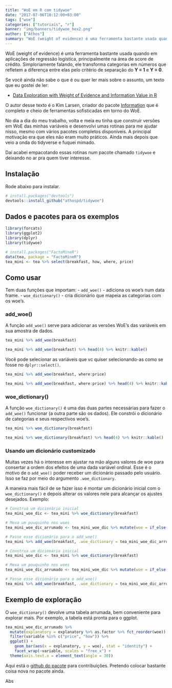 ```yaml
---
title: "WoE em R com tidywoe"
date: "2017-07-06T10:12:00+03:00"
tags: ["woe"]
categories: ["tutoriais", "r"]
banner: "img/banners/tidywoe_hex2.png"
author: ["Athos"]
summary: "WoE (weight of evidence) é uma ferramenta bastante usada quando em aplicações de regressão logística, principalmente na área de score de crédito. O pacote tidywoe oferece uma interface simples para facilitar essa tarefa."
---
```


WoE (weight of evidence) é uma ferramenta bastante usada quando em aplicações de regressão logística, principalmente na área de score de crédito. Simploriamente falando, ele transforma categorias em números que refletem a diferença entre elas pelo critério de separação do **Y = 1** e **Y = 0**.

Se você ainda não sabe o que é ou quer ler mais sobre o assunto, um texto que eu gostei de ler:

- [Data Exploration with Weight of Evidence and Information Value in R](http://multithreaded.stitchfix.com/blog/2015/08/13/weight-of-evidence/)

O autor desse texto é o Kim Larsen, criador do pacote [Information](https://cran.r-project.org/web/packages/Information/index.html) que é completo e cheio de ferramentas sofisticadas em torno do WoE.

No dia a dia do meu trabalho, volta e meia eu tinha que construir versões em WoE das minhas variáveis e desenvolvi umas rotinas para me ajudar nisso, mesmo com vários pacotes completos disponíveis. A principal motivação era que eles não eram muito práticos. Ainda mais depois que veio a onda do tidyverse e fuquei mimado.

Daí acabei empacotando essas rotinas num pacote chamado `tidywoe` e deixando no ar pra quem tiver interesse.

## Instalação

Rode abaixo para instalar.

```r
# install.packages("devtools")
devtools::install_github("athospd/tidywoe")
```

## Dados e pacotes para os exemplos

```r
library(forcats)
library(ggplot2)
library(dplyr)
library(tidywoe)

# install.packages("FactoMineR")
data(tea, package = "FactoMineR")
tea_mini <- tea %>% select(breakfast, how, where, price)
```

## Como usar

Tem duas funções que importam:
- `add_woe()` - adiciona os woe's num data frame.
- `woe_dictionary()` - cria dicionário que mapeia as categorias com os woe's.

### add_woe()

A função `add_woe()` serve para adicionar as versões WoE's das variáveis em sua amostra de dados.

```r
tea_mini %>% add_woe(breakfast)
```

```r
tea_mini %>% add_woe(breakfast) %>% head(4) %>% knitr::kable()
```

Você pode selecionar as variáveis que vc quiser selecionando-as como se fosse no `dplyr::select()`.

```r
tea_mini %>% add_woe(breakfast, where:price)
```

```r
tea_mini %>% add_woe(breakfast, where:price) %>% head(4) %>% knitr::kable()
```



### woe_dictionary()

A função `woe_dictionary()` é uma das duas partes necessárias para fazer o `add_woe()` funcionar (a outra parte são os dados). Ele constrói o dicionário de categorias e seus respectivos woe's.

```r
tea_mini %>% woe_dictionary(breakfast)
```

```r
tea_mini %>% woe_dictionary(breakfast) %>% head(4) %>% knitr::kable()
```


### Usando um dicionário customizado

Muitas vezes há o interesse em ajustar na mão alguns valores de woe para consertar a ordem dos efeitos de uma dada variável ordinal. Esse é o motivo de o `add_woe()` poder receber um dicionário passado pelo usuário. Isso se faz por meio do argumento `.woe_dictionary`.

A maneira mais fácil de se fazer isso é montar um dicionário inicial com o `woe_dictionary()` e depois alterar os valores nele para alcançar os ajustes desejados. Exemplo:

```r
# Construa um dicionário inicial
tea_mini_woe_dic <- tea_mini %>% woe_dictionary(breakfast)

# Mexa um pouquinho nos woes
tea_mini_woe_dic_arrumado <- tea_mini_woe_dic %>% mutate(woe = if_else(explanatory == "p_unknown", 0, woe))

# Passe esse dicionário para o add_woe()
tea_mini %>% add_woe(breakfast, .woe_dictionary = tea_mini_woe_dic_arrumado)
```


```r
# Construa um dicionário inicial
tea_mini_woe_dic <- tea_mini %>% woe_dictionary(breakfast)

# Mexa um pouquinho nos woes
tea_mini_woe_dic_arrumado <- tea_mini_woe_dic %>% mutate(woe = if_else(explanatory == "p_unknown", 0, woe))

# Passe esse dicionário para o add_woe()
tea_mini %>% add_woe(breakfast, .woe_dictionary = tea_mini_woe_dic_arrumado) %>% head(4) %>% knitr::kable()
```

## Exemplo de exploração

O `woe_dictionary()` devolve uma tabela arrumada, bem conveniente para explorar mais. Por exemplo, a tabela está pronta para o ggplot.

```r
tea_mini_woe_dic_arrumado %>%
  mutate(explanatory = explanatory %>% as.factor %>% fct_reorder(woe)) %>%
  filter(variable %in% c("price", "how")) %>%
  ggplot() +
    geom_bar(aes(x = explanatory, y = woe), stat = "identity") +
    facet_wrap(~variable, scales = "free_x") +
  theme(axis.text.x = element_text(angle = 30))
```


Aqui está o [github do pacote](https://github.com/Athospd/tidywoe) para contribuições. Pretendo colocar bastante coisa nova no pacote ainda.

Abs
